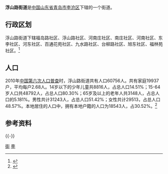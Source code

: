 '''浮山路街道'''是[[中华人民共和国|中国]][[山东省|山东省]][[青岛市|青岛市]][[李沧区|李沧区]]下辖的一个街道。

== 行政区划 ==

浮山路街道下辖福岛路社区、浮山路社区、河南庄社区、南庄社区、河南社区、东李社区、河东社区、百通花苑社区、九水路社区、台柳路社区、旭东社区、福林苑社区。<ref>{{Cite web|url=http://www.stats.gov.cn/tjsj/tjbz/tjyqhdmhcxhfdm/2015/37/02/13/370213008.html|title=统计用区划和城乡划分代码/山东省/青岛市/李沧区/浮山路街道办事处|accessdate=2017-04-23|author=国家统计局|date=2015-09-30|publisher=|archive-date=2017-04-27|archive-url=https://web.archive.org/web/20170427025732/http://www.stats.gov.cn/tjsj/tjbz/tjyqhdmhcxhfdm/2015/37/02/13/370213008.html|dead-url=no}}</ref>
== 人口 ==

2010年[[中国第六次人口普查|中国第六次人口普查]]时，浮山路街道共有人口60756人。共有家庭19937户，平均每户2.68人。14岁以下的少年儿童共8816人，占总人口14.51%；15-64岁人口共48792人，占总人口80.30%；65岁及以上的老年人共3148人，占总人口的5.181%。男性共计31243人，占总人口51.42%；女性共计29513，占总人口48.57%。本地居住的人口中，拥有本地户籍的人口为18543人，占30.52%。<ref name="人口普查2010">{{cite web| url =http://www.yearbookchina.com/navipage-n2013030152000017.html| title =《中国2010年人口普查分乡、镇、街道资料》| author =中国国务院人口普查办公室、中国国家统计局人口就业统计司等| year =2010| website =统计年鉴分享平台| page =表15 山东省乡、镇、街道人口| format =收费| access-date =2018-07-19| archive-url =https://web.archive.org/web/20180719084356/http://www.yearbookchina.com/navipage-n2013030152000017.html| archive-date =2018-07-19| dead-url =no}}</ref>
== 参考资料 ==
{{Reflist}}
{{-}}
{{青岛小作品}}
{{青岛市李沧区行政区划}}
{{青岛市行政区划}}
[[Category:李沧区|街]]
[[Category:青岛乡级行政区划|李]]